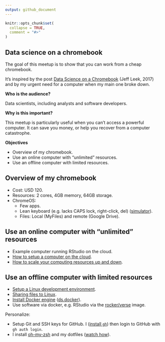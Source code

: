 ```yaml
---
output: github_document
---
```


```r
knitr::opts_chunk$set(
  collapse = TRUE,
  comment = "#>"
)
```

## Data science on a chromebook

The goal of this meetup is to show that you can work from a cheap chromebook.

It's inspired by the post [Data Science on a
Chromebook](https://simplystatistics.org/posts/2017-08-29-data-science-on-a-chromebook/)
(Jeff Leek, 2017) and by my urgent need for a computer when my main one broke
down.

**Who is the audience?**

Data scientists, including analysts and software developers.

**Why is this important?**

This meetup is particularly useful when you can't access a powerful computer. It
can save you money, or help you recover from a computer catastrophe.

**Objectives**

* Overview of my chromebook.
* Use an online computer with "unlimited" resources.
* Use an offline computer with limited resources.

## Overview of my chromebook

* Cost: USD 120.
* Resources: 2 cores, 4GB memory, 64GB storage.
* ChromeOS:
    * Few apps.
    * Lean keyboard (e.g. lacks CAPS lock, right-click, del) ([simulator](https://partnerdash.google.com/apps/simulator/chromebook#get-to-know-your-keyboard?l=en)).
    * Files: Local (MyFiles) and remote (Google Drive).

## Use an online computer with "unlimited" resources

* Example computer running RStudio on the cloud.
* [How to setup a computer on the cloud](https://youtu.be/_pBqBfjTKI4).
* [How to scale your computing resources up and down](https://youtu.be/NF7HPKt55Yk).

## Use an offline computer with limited resources

* [Setup a Linux development environment](https://chromeos.dev/en/linux/setup).
* [Sharing files to Linux](https://chromeos.dev/en/linux/setup#sharing-files-to-linux).
* [Install Docker engine](https://docs.docker.com/engine/install/) ([ds.docker](https://github.com/2degreesInvesting/ds.docker)).
* Use software via docker, e.g. RStudio via the [rocker/verse](https://rocker-project.org/images/versioned/rstudio.html) image.

Personalize:

* Setup Git and SSH keys for GitHub. I ([install `gh`](https://github.com/cli/cli/blob/trunk/docs/install_linux.md#debian-ubuntu-linux-raspberry-pi-os-apt)) then login to GitHub with `gh auth login`.
* I install [oh-my-zsh](https://ohmyz.sh/#install) and my dotfiles ([watch how](https://youtu.be/BYtt2cXW4qg)).
